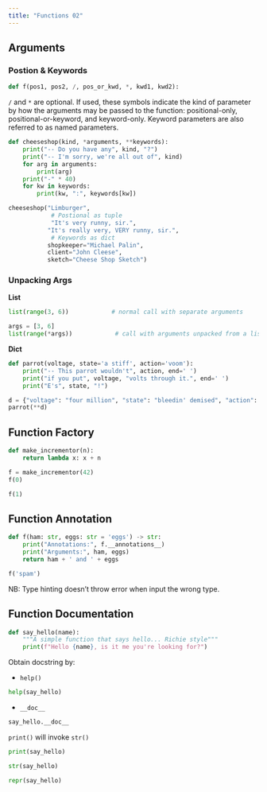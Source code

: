 ```yaml
---
title: "Functions 02"
---
```


## Arguments

### Postion & Keywords

```python
def f(pos1, pos2, /, pos_or_kwd, *, kwd1, kwd2):
```

`/` and `*` are optional. If used, these symbols indicate the kind of parameter by how the arguments may be passed to the function: positional-only, positional-or-keyword, and keyword-only. Keyword parameters are also referred to as named parameters.


```python
def cheeseshop(kind, *arguments, **keywords):
    print("-- Do you have any", kind, "?")
    print("-- I'm sorry, we're all out of", kind)
    for arg in arguments:
        print(arg)
    print("-" * 40)
    for kw in keywords:
        print(kw, ":", keywords[kw])
```


```python
cheeseshop("Limburger", 
            # Postional as tuple
            "It's very runny, sir.",
           "It's really very, VERY runny, sir.",
            # Keywords as dict
           shopkeeper="Michael Palin",
           client="John Cleese",
           sketch="Cheese Shop Sketch")
```

### Unpacking Args

**List**

```python
list(range(3, 6))            # normal call with separate arguments
```

```python
args = [3, 6]
list(range(*args))            # call with arguments unpacked from a list
```

**Dict**

```python
def parrot(voltage, state='a stiff', action='voom'):
    print("-- This parrot wouldn't", action, end=' ')
    print("if you put", voltage, "volts through it.", end=' ')
    print("E's", state, "!")

d = {"voltage": "four million", "state": "bleedin' demised", "action": "VOOM"}
parrot(**d)
```

## Function Factory

```python
def make_incrementor(n):
    return lambda x: x + n

f = make_incrementor(42)
f(0)
```

```python
f(1)
```


## Function Annotation

```python
def f(ham: str, eggs: str = 'eggs') -> str:
    print("Annotations:", f.__annotations__)
    print("Arguments:", ham, eggs)
    return ham + ' and ' + eggs

f('spam')
```

NB: Type hinting doesn't throw error when input the wrong type.

## Function Documentation

```python
def say_hello(name):
    """A simple function that says hello... Richie style"""
    print(f"Hello {name}, is it me you're looking for?")
```

Obtain docstring by:

- `help()`

```python
help(say_hello)
```

- `__doc__`

```python
say_hello.__doc__
```

`print()` will invoke `str()` 

```python
print(say_hello)
```

```python
str(say_hello)
```

```python
repr(say_hello)
```

